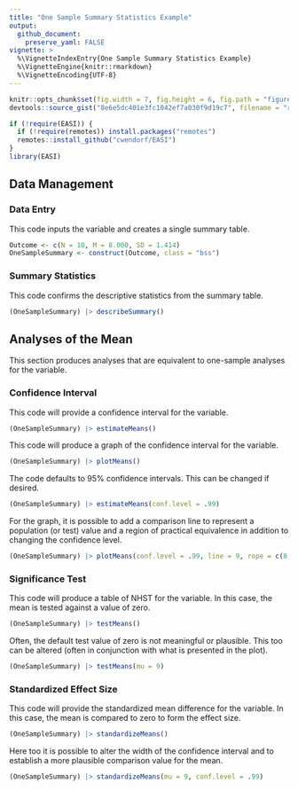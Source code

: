 ```yaml
---
title: "One Sample Summary Statistics Example"
output:
  github_document:
    preserve_yaml: FALSE
vignette: >
  %\VignetteIndexEntry{One Sample Summary Statistics Example}
  %\VignetteEngine{knitr::rmarkdown}
  %\VignetteEncoding{UTF-8}
---
```


```r
knitr::opts_chunk$set(fig.width = 7, fig.height = 6, fig.path = "figures/", echo = TRUE, warning = FALSE, message = FALSE)
devtools::source_gist("8e6e5dc401e3fc1042ef7a030f9d19c7", filename = "revised_toc.R")
```

```r
if (!require(EASI)) {
  if (!require(remotes)) install.packages("remotes")
  remotes::install_github("cwendorf/EASI")
}
library(EASI)
```

## Data Management

### Data Entry

This code inputs the variable and creates a single summary table.
```r
Outcome <- c(N = 10, M = 8.000, SD = 1.414)
OneSampleSummary <- construct(Outcome, class = "bss")
```

### Summary Statistics

This code confirms the descriptive statistics from the summary table.
```r
(OneSampleSummary) |> describeSummary()
```

## Analyses of the Mean

This section produces analyses that are equivalent to one-sample analyses for the variable.

### Confidence Interval

This code will provide a confidence interval for the variable.
```r
(OneSampleSummary) |> estimateMeans()
```

This code will produce a graph of the confidence interval for the variable.
```r
(OneSampleSummary) |> plotMeans()
```

The code defaults to 95% confidence intervals. This can be changed if desired.
```r
(OneSampleSummary) |> estimateMeans(conf.level = .99)
```

For the graph, it is possible to add a comparison line to represent a population (or test) value and a region of practical equivalence in addition to changing the confidence level.
```r
(OneSampleSummary) |> plotMeans(conf.level = .99, line = 9, rope = c(8, 10))
```

### Significance Test

This code will produce a table of NHST for the variable. In this case, the mean is tested against a value of zero.
```r
(OneSampleSummary) |> testMeans()
```

Often, the default test value of zero is not meaningful or plausible. This too can be altered (often in conjunction with what is presented in the plot).
```r
(OneSampleSummary) |> testMeans(mu = 9)
```

### Standardized Effect Size

This code will provide the standardized mean difference for the variable. In this case, the mean is compared to zero to form the effect size.
```r
(OneSampleSummary) |> standardizeMeans()
```

Here too it is possible to alter the width of the confidence interval and to establish a more plausible comparison value for the mean.
```r
(OneSampleSummary) |> standardizeMeans(mu = 9, conf.level = .99)
```
